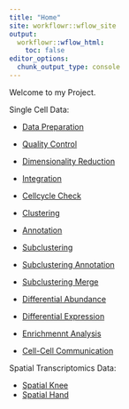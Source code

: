 ```yaml
---
title: "Home"
site: workflowr::wflow_site
output:
  workflowr::wflow_html:
    toc: false
editor_options:
  chunk_output_type: console
---
```


Welcome to my Project.

Single Cell Data:

- [Data Preparation](00_DataPreparation.html)
- [Quality Control](01_QualityControl.html)
- [Dimensionality Reduction](02_DimensionalityReduction.html)
- [Integration](03_Integration_Batchelor.html)
- [Cellcycle Check](04_CellCycle.html)
- [Clustering](05_Clustering.html)
- [Annotation](06_CelltypeAnnotation.html)

- [Subclustering](07_SubClustering.html)
- [Subclustering Annotation](07_SubClustering_Annotation.html)
- [Subclustering Merge](07_SubClustering_Merge.html)

- [Differential Abundance](09_DifferentialAbundance_miloR.html)
- [Differential Expression](08_DifferentialExpression_MAST.html)
- [Enrichmennt Analysis](10_EnrichmentAnalysis.html)
- [Cell-Cell Communication](11_CellChat.html)


Spatial Transcriptomics Data:

- [Spatial Knee](Spatial_Knee.html)
- [Spatial Hand](Spatial_Hand.html)
